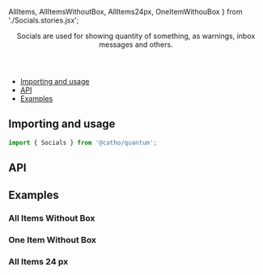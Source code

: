 


  AllItems,
  AllItemsWithoutBox,
  AllItems24px,
  OneItemWithouBox
} from './Socials.stories.jsx';

<Meta title="Socials" component={Socials} />

<Header title="Socials">
  Socials are used for showing quantity of something, as warnings, inbox messages and others.
</Header>

- [Importing and usage](#importing)
- [API](#api)
- [Examples](#examples)

## <a id="importing"></a>Importing and usage

```js
import { Socials } from '@catho/quantum';
```

<Canvas>
  <Story story={AllItems} />
</Canvas>

## <a id="api"></a>API

<ArgsTable of={Socials} />

## <a id="examples"></a>Examples

### All Items Without Box

<Canvas>
  <Story story={AllItemsWithoutBox} />
</Canvas>

### One Item Without Box

<Canvas>
  <Story story={OneItemWithouBox} />
</Canvas>

### All Items 24 px

<Canvas>
  <Story story={AllItems24px} />
</Canvas>







